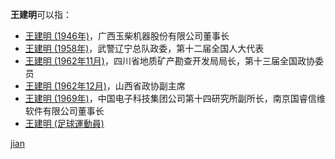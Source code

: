 '''王建明'''可以指：
* [[王建明_(1946年)|王建明 (1946年)]]，广西玉柴机器股份有限公司董事长
* [[王建明_(1958年)|王建明 (1958年)]]，武警辽宁总队政委，第十二届全国人大代表
* [[王建明_(1962年11月)|王建明 (1962年11月)]]，四川省地质矿产勘查开发局局长，第十三届全国政协委员
* [[王建明_(1962年12月)|王建明 (1962年12月)]]，山西省政协副主席
* [[王建明_(1969年)|王建明 (1969年)]]，中国电子科技集团公司第十四研究所副所长，南京国睿信维软件有限公司董事长
* [[王建明_(足球運動員)|王建明 (足球運動員)]]

{{disambig}}

[[Category:三字王姓人名消歧义|jian]]